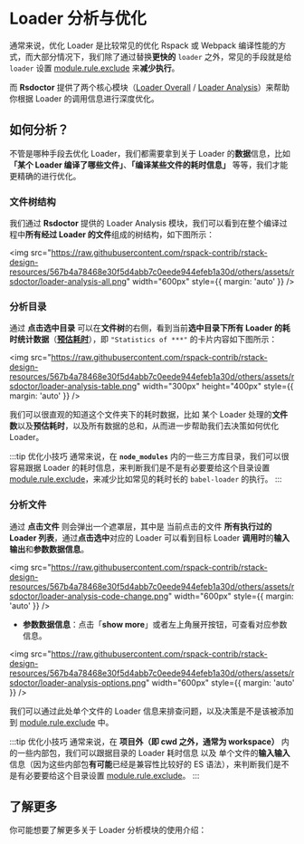 # Loader 分析与优化


通常来说，优化 Loader 是比较常见的优化 Rspack 或 Webpack 编译性能的方式，而大部分情况下，我们除了通过替换**更快的** `loader` 之外，常见的手段就是给 `loader` 设置 [module.rule.exclude](https://webpack.js.org/configuration/module/#ruleexclude) 来**减少执行**。

而 **Rsdoctor** 提供了两个核心模块（[Loader Overall](/guide/usage/loaders-timeline) / [Loader Analysis](/guide/usage/loaders-analysis)）来帮助你根据 Loader 的调用信息进行深度优化。

## 如何分析？

不管是哪种手段去优化 Loader，我们都需要拿到关于 Loader 的**数据**信息，比如 **「某个 Loader 编译了哪些文件」**、**「编译某些文件的耗时信息」** 等等，我们才能更精确的进行优化。

### 文件树结构

我们通过 **Rsdoctor** 提供的 Loader Analysis 模块，我们可以看到在整个编译过程中**所有经过 Loader 的文件**组成的树结构，如下图所示：

<img
  src="https://raw.githubusercontent.com/rspack-contrib/rstack-design-resources/567b4a78468e30f5d4abb7c0eede944efeb1a30d/others/assets/rsdoctor/loader-analysis-all.png"
  width="600px"
  style={{ margin: 'auto' }}
/>

### 分析目录

通过 **点击选中目录** 可以在**文件树**的右侧，看到当前**选中目录下所有 Loader 的耗时统计数据**（[**预估耗时**]()），即 `"Statistics of ***"` 的卡片内容如下图所示：

<img
  src="https://raw.githubusercontent.com/rspack-contrib/rstack-design-resources/567b4a78468e30f5d4abb7c0eede944efeb1a30d/others/assets/rsdoctor/loader-analysis-table.png"
  width="300px"
  height="400px"
  style={{ margin: 'auto' }}
/>

我们可以很直观的知道这个文件夹下的耗时数据，比如 某个 Loader 处理的**文件数**以及**预估耗时**，以及所有数据的总和，从而进一步帮助我们去决策如何优化 Loader。

:::tip 优化小技巧
通常来说，在 **`node_modules`** 内的一些三方库目录，我们可以很容易跟据 Loader 的耗时信息，来判断我们是不是有必要要给这个目录设置 [module.rule.exclude](https://webpack.js.org/configuration/module/#ruleexclude)，来减少比如常见的耗时长的 `babel-loader` 的执行。
:::

### 分析文件

通过 **点击文件** 则会弹出一个遮罩层，其中是 当前点击的文件 **所有执行过的 Loader 列表**，通过**点击选中**对应的 Loader 可以看到目标 Loader **调用时**的**输入输出**和**参数数据信息**。

<img
  src="https://raw.githubusercontent.com/rspack-contrib/rstack-design-resources/567b4a78468e30f5d4abb7c0eede944efeb1a30d/others/assets/rsdoctor/loader-analysis-code-change.png"
  width="600px"
  style={{ margin: 'auto' }}
/>

- **参数数据信息**：点击「**show more**」或者左上角展开按钮，可查看对应参数信息。

<img
  src="https://raw.githubusercontent.com/rspack-contrib/rstack-design-resources/567b4a78468e30f5d4abb7c0eede944efeb1a30d/others/assets/rsdoctor/loader-analysis-options.png"
  width="600px"
  style={{ margin: 'auto' }}
/>

我们可以通过此处单个文件的 Loader 信息来排查问题，以及决策是不是该被添加到 [module.rule.exclude](https://webpack.js.org/configuration/module/#ruleexclude) 中。

:::tip 优化小技巧
通常来说，在 **项目外（即 cwd 之外，通常为 workspace）** 内的一些内部包，我们可以跟据目录的 Loader 耗时信息 以及 单个文件的**输入输入**信息（因为这些内部包**有可能**已经是兼容性比较好的 ES 语法），来判断我们是不是有必要要给这个目录设置 [module.rule.exclude](https://webpack.js.org/configuration/module/#ruleexclude)。
:::

## 了解更多

你可能想要了解更多关于 Loader 分析模块的使用介绍：

<NextSteps>
  <Step
    href="/guide/usage/loaders-timeline"
    title="Loader Timeline 使用介绍"
    description="了解 Rsdoctor 内 Loader Timeline 中的图表使用说明"
  />
  <Step
    href="/guide/usage/loaders-analysis"
    title="Loader Analysis 使用介绍"
    description="了解 Rsdoctor 内 Loader Analysis 的操作和使用方式"
  />
</NextSteps>
